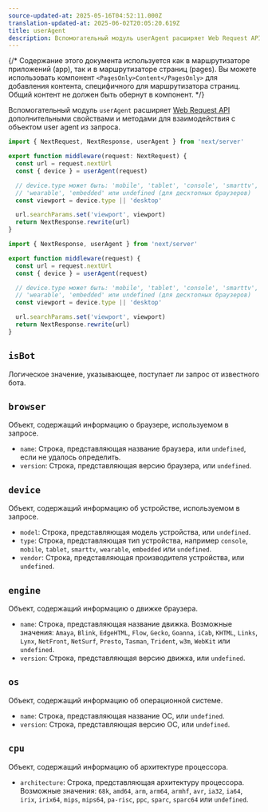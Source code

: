 ```yaml
---
source-updated-at: 2025-05-16T04:52:11.000Z
translation-updated-at: 2025-06-02T20:05:20.619Z
title: userAgent
description: Вспомогательный модуль userAgent расширяет Web Request API дополнительными свойствами и методами для взаимодействия с объектом user agent из запроса.
---
```


{/* Содержание этого документа используется как в маршрутизаторе приложений (app), так и в маршрутизаторе страниц (pages). Вы можете использовать компонент `<PagesOnly>Content</PagesOnly>` для добавления контента, специфичного для маршрутизатора страниц. Общий контент не должен быть обернут в компонент. */}

Вспомогательный модуль `userAgent` расширяет [Web Request API](https://developer.mozilla.org/docs/Web/API/Request) дополнительными свойствами и методами для взаимодействия с объектом user agent из запроса.

```ts filename="middleware.ts" switcher
import { NextRequest, NextResponse, userAgent } from 'next/server'

export function middleware(request: NextRequest) {
  const url = request.nextUrl
  const { device } = userAgent(request)

  // device.type может быть: 'mobile', 'tablet', 'console', 'smarttv',
  // 'wearable', 'embedded' или undefined (для десктопных браузеров)
  const viewport = device.type || 'desktop'

  url.searchParams.set('viewport', viewport)
  return NextResponse.rewrite(url)
}
```

```js filename="middleware.js" switcher
import { NextResponse, userAgent } from 'next/server'

export function middleware(request) {
  const url = request.nextUrl
  const { device } = userAgent(request)

  // device.type может быть: 'mobile', 'tablet', 'console', 'smarttv',
  // 'wearable', 'embedded' или undefined (для десктопных браузеров)
  const viewport = device.type || 'desktop'

  url.searchParams.set('viewport', viewport)
  return NextResponse.rewrite(url)
}
```

## `isBot`

Логическое значение, указывающее, поступает ли запрос от известного бота.

## `browser`

Объект, содержащий информацию о браузере, используемом в запросе.

- `name`: Строка, представляющая название браузера, или `undefined`, если не удалось определить.
- `version`: Строка, представляющая версию браузера, или `undefined`.

## `device`

Объект, содержащий информацию об устройстве, используемом в запросе.

- `model`: Строка, представляющая модель устройства, или `undefined`.
- `type`: Строка, представляющая тип устройства, например `console`, `mobile`, `tablet`, `smarttv`, `wearable`, `embedded` или `undefined`.
- `vendor`: Строка, представляющая производителя устройства, или `undefined`.

## `engine`

Объект, содержащий информацию о движке браузера.

- `name`: Строка, представляющая название движка. Возможные значения: `Amaya`, `Blink`, `EdgeHTML`, `Flow`, `Gecko`, `Goanna`, `iCab`, `KHTML`, `Links`, `Lynx`, `NetFront`, `NetSurf`, `Presto`, `Tasman`, `Trident`, `w3m`, `WebKit` или `undefined`.
- `version`: Строка, представляющая версию движка, или `undefined`.

## `os`

Объект, содержащий информацию об операционной системе.

- `name`: Строка, представляющая название ОС, или `undefined`.
- `version`: Строка, представляющая версию ОС, или `undefined`.

## `cpu`

Объект, содержащий информацию об архитектуре процессора.

- `architecture`: Строка, представляющая архитектуру процессора. Возможные значения: `68k`, `amd64`, `arm`, `arm64`, `armhf`, `avr`, `ia32`, `ia64`, `irix`, `irix64`, `mips`, `mips64`, `pa-risc`, `ppc`, `sparc`, `sparc64` или `undefined`.